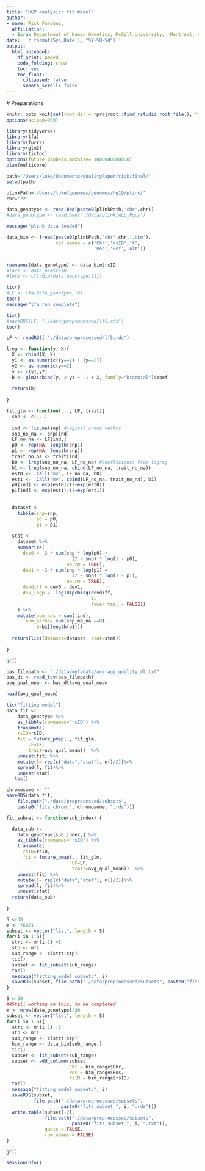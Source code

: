 ```yaml
---
title: "HGP analysis: fit model"
author: 
- name: Rick Farouni, 
  affiliation:
  - &cruk Department of Human Genetics, McGill University,  Montreal, Canada
date: '`r format(Sys.Date(), "%Y-%B-%d")`'
output:
  html_notebook:
    df_print: paged
    code_folding: show
    toc: yes
    toc_float: 
      collapsed: false
      smooth_scroll: false
---
```

  
  
  # Preparations
  
```r
knitr::opts_knit$set(root.dir = rprojroot::find_rstudio_root_file(), fig.width=16)
options(scipen=999)
```

```r
library(tidyverse)
library(lfa)
library(furrr)
library(glm2)
library(tictoc)
options(future.globals.maxSize= 1000000000000)
plan(multicore)

path='/Users/luke/Documents/QualityPaper/rick/final/'
setwd(path)

plinkPath='/Users/luke/genomes/genomes/hg19/plink/'
chr='22'
```




```r
data_genotype <- read.bed(paste0(plinkPath,'chr',chr))
#data_genotype <- read.bed("./data/plink/ALL_Pops")

message("plink data loaded")
```


```r
data_bim <- fread(paste0(plinkPath,'chr',chr,'.bim'), 
                  col.names = c('Chr','rsID','X',
                                'Pos','Ref','Alt'))


rownames(data_genotype) <- data_bim$rsID
#loci <- data_bim$rsID
#loci <- c(1:dim(data_genotype)[1])
```


```r
tic()
#LF <- lfa(data_genotype, 5)
toc()
message("lfa run complete")
```

```r
tic()
#saveRDS(LF, "./data/preprocessed/lf5.rds")
toc()
```

```r
LF <- readRDS( "./data/preprocessed/lf5.rds")
```

```r
lreg <- function(y, X){
  X <- rbind(X, X)
  y1 <- as.numeric((y==1) | (y==2))
  y2 <- as.numeric(y==2)
  y <- c(y1,y2)
  b <- glm2(cbind(y, 2-y) ~ -1 + X, family="binomial")$coef
  
  return(b)
  
}

fit_glm <- function(..., LF, trait){
  snp <- c(...)
  
  ind <- !is.na(snp) #logical index vector
  snp_no_na <- snp[ind]
  LF_no_na <- LF[ind,]
  p0 <- rep(NA, length(snp))
  p1 <- rep(NA, length(snp))
  trait_no_na <- trait[ind]
  b0 <- lreg(snp_no_na, LF_no_na) #coefficients from logreg 
  b1 <- lreg(snp_no_na, cbind(LF_no_na, trait_no_na))
  est0 <- .Call("mv", LF_no_na, b0)
  est1 <- .Call("mv", cbind(LF_no_na, trait_no_na), b1)
  p0[ind] <- exp(est0)/(1+exp(est0))
  p1[ind] <- exp(est1)/(1+exp(est1))
  
  
  dataset <-
    tibble(snp=snp,
           p0 = p0,
           p1 = p1)
  
  stat <-
    dataset %>%
    summarize(
      dev0 = -2 * sum(snp * log(p0) +
                        (2 - snp) * log(1 - p0),
                      na.rm = TRUE),
      dev1 = -2 * sum(snp * log(p1) +
                        (2 - snp) * log(1 - p1),
                      na.rm = TRUE),
      devdiff = dev0 - dev1,
      dev_logp = -log10(pchisq(devdiff,
                               1,
                               lower.tail = FALSE))
    ) %>% 
    mutate(num_nas = sum(!ind),
	   num_zeros= sum(snp_no_na ==0),
           b=b1[length(b1)])
  
  return(list(dataset=dataset, stat=stat))
         
}
```


```r
gc()
```

```r
bas_filepath <- "./data/metadata/average_quality_dt.txt"
bas_dt <- read_tsv(bas_filepath)
avg_qual_mean <- bas_dt$avg_qual_mean
```

```r
head(avg_qual_mean)
```



```r
tic("fitting model")
data_fit <- 
	data_genotype %>%
	as_tibble(rownames="rsID") %>%
	transmute(
	rsID=rsID,
	fit = future_pmap(., fit_glm,
		LF=LF, 
		trait=avg_qual_mean))  %>%
	unnest(fit) %>%
	mutate(l= rep(c("data","stat"), n()/2))%>%
	spread(l, fit)%>%
	unnest(stat)
   toc()

```

```r
chromosome <- ""
saveRDS(data_fit, 
	file.path("./data/preprocessed/subsets",
	paste0("fits_chrom_", chromosome, ".rds"))) 
```


```r
fit_subset <- function(sub_index) {

  data_sub <- 
    data_genotype[sub_index,] %>%
    as_tibble(rownames="rsID") %>%
    transmute(
      rsID=rsID,
      fit = future_pmap(., fit_glm,
                        LF=LF, 
                        trait=avg_qual_mean))  %>%
    unnest(fit) %>%
    mutate(l= rep(c("data","stat"), n()/2))%>%
    spread(l, fit)%>%
    unnest(stat)
  return(data_sub)
  
}
```

```r
S <-30
m <- 76871
subset <- vector("list", length = S)
for(i in 1:S){
  strt <- m*(i-1) +1
  stp <- m*i
  sub_range <- c(strt:stp)
  tic()
  subset <- fit_subset(sub_range) 
  toc()
  message("fitting model subset:", i)
  saveRDS(subset, file.path("./data/preprocessed/subsets", paste0("fits_subset_", i, ".rds")))
}
```



```r
S <-30
##Still working on this, to be completed
m <- nrow(data_genotype)/30
subset <- vector("list", length = S)
for(i in 1:S){
  strt <- m*(i-1) +1
  stp <- m*i
  sub_range <- c(strt:stp)
  bim_range <- data_bim[sub_range,]
  tic()
  subset <- fit_subset(sub_range) 
  subset <- add_column(subset, 
                       Chr = bim_range$Chr,
                       Pos = bim_range$Pos,
                       rsID = bim_range$rsID)
  toc()
  message("fitting model subset:", i)
  saveRDS(subset, 
          file.path("./data/preprocessed/subsets",
                    paste0("fits_subset_", i, ".rds")))
  write.table(subset[-2], 
              file.path("./data/preprocessed/subsets", 
                        paste0("fits_subset_", i, ".txt")),
              quote = FALSE,
              row.names = FALSE)
}
```


```r
gc()
```



```r
sessionInfo()
```



